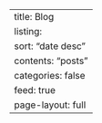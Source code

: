 ---
title: Blog
listing:
  sort: "date desc"
  contents: "posts"
  categories: false
  feed: true
page-layout: full
---